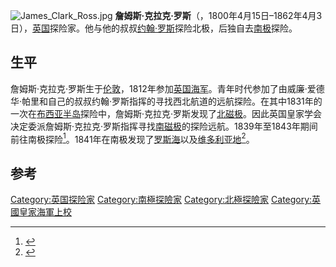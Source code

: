 [[File:James_Clark_Ross.jpg|right]]
'''詹姆斯·克拉克·罗斯'''（{{lang-en|James Clark Ross}}，1800年4月15日–1862年4月3日），[[英国|英国]]探险家。他与他的叔叔[[约翰·罗斯|约翰·罗斯]]探险北极，后独自去[[南极|南极]]探险。

== 生平 ==
詹姆斯·克拉克·罗斯生于[[伦敦|伦敦]]，1812年参加[[英国海军|英国海军]]。青年时代参加了由威廉·爱德华·帕里和自己的叔叔约翰·罗斯指挥的寻找西北航道的远航探险。在其中1831年的一次在[[布西亚半岛|布西亚半岛]]探险中，詹姆斯·克拉克·罗斯发现了[[北磁极|北磁极]]。因此英国皇家学会决定委派詹姆斯·克拉克·罗斯指挥寻找[[南磁极|南磁极]]的探险远航。1839年至1843年期间前往南极探险<ref>{{Cite book|title=影响青少年一生的名人100个 探险家传|last=陶涛，杨广育编译|first=|publisher=开封：河南大学出版社|year=2005.03|isbn=7-81091-243-7|location=|pages=152}}</ref>。1841年在南极发现了[[罗斯海|罗斯海]]以及[[维多利亚地|维多利亚地]]<ref>{{Cite book|title=百大探险家|last=（英）迈克尔·波拉德（M.Pollard）文字 蒋长瑜，王今译|first=|publisher=上海：上海科技教育出版社|year=1999.09|isbn=7-5428-2003-6|location=|pages=27}}</ref>。

==参考==
{{reflist}}
{{南極探險}}
{{The Continent of Antarctica}}

{{Authority control}}

{{DEFAULTSORT:Ross, James Clark}}
[[Category:英国探险家|Category:英国探险家]]
[[Category:南極探險家|Category:南極探險家]]
[[Category:北極探險家|Category:北極探險家]]
[[Category:英國皇家海軍上校|Category:英國皇家海軍上校]]